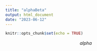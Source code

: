 ```yaml
---
title: "alphaBeta"
output: html_document
date: "2023-06-12"
---
```


```r
knitr::opts_chunk$set(echo = TRUE)
```

$$alpha$$